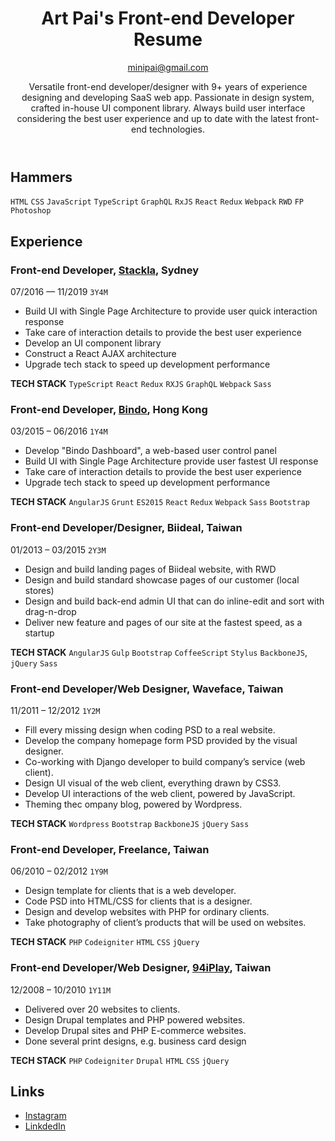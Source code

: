 <div className="markdown-body">

<header>

# Art Pai's Front-end Developer Resume

<minipai@gmail.com>

Versatile front-end developer/designer with 9+ years of experience designing and developing SaaS web app. Passionate in design system, crafted in-house UI component library. Always build user interface considering the best user experience and up to date with the latest front-end technologies.

</header>

## Hammers

`HTML` `CSS` `JavaScript` `TypeScript` `GraphQL` `RxJS` `React` `Redux` `Webpack` `RWD` `FP` `Photoshop`

## Experience

<section>

### Front-end Developer, [Stackla](https://stackla.com), Sydney

07/2016 — 11/2019 `3Y4M`

- Build UI with Single Page Architecture to provide user quick interaction response
- Take care of interaction details to provide the best user experience
- Develop an UI component library
- Construct a React AJAX architecture
- Upgrade tech stack to speed up development performance

**TECH STACK** `TypeScript` `React` `Redux` `RXJS` `GraphQL` `Webpack` `Sass`

</section>

<section>

### Front-end Developer, [Bindo](https://bindopos.com/), Hong Kong

03/2015 – 06/2016 `1Y4M`

- Develop "Bindo Dashboard", a web-based user control panel
- Build UI with Single Page Architecture provide user fastest UI response
- Take care of interaction details to provide the best user experience
- Upgrade tech stack to speed up development performance

**TECH STACK** `AngularJS` `Grunt` `ES2015` `React` `Redux` `Webpack` `Sass` `Bootstrap`

</section>

<section>

### Front-end Developer/Designer, Biideal, Taiwan

01/2013 – 03/2015 `2Y3M`

- Design and build landing pages of Biideal website, with RWD
- Design and build standard showcase pages of our customer (local stores)
- Design and build back-end admin UI that can do inline-edit and sort with drag-n-drop
- Deliver new feature and pages of our site at the fastest speed, as a startup

**TECH STACK** `AngularJS` `Gulp` `Bootstrap` `CoffeeScript` `Stylus` `BackboneJS`, `jQuery` `Sass`

</section>

<section>

### Front-end Developer/Web Designer, Waveface, Taiwan

11/2011 – 12/2012 `1Y2M`

- Fill every missing design when coding PSD to a real website.
- Develop the company homepage form PSD provided by the visual designer.
- Co-working with Django developer to build company’s service (web client).
- Design UI visual of the web client, everything drawn by CSS3.
- Develop UI interactions of the web client, powered by JavaScript.
- Theming thec ompany blog, powered by Wordpress.

**TECH STACK** `Wordpress` `Bootstrap` `BackboneJS` `jQuery` `Sass`

</section>

<section>

### Front-end Developer, Freelance, Taiwan

06/2010 – 02/2012 `1Y9M`

- Design template for clients that is a web developer.
- Code PSD into HTML/CSS for clients that is a designer.
- Design and develop websites with PHP for ordinary clients.
- Take photography of client’s products that will be used on websites.

**TECH STACK** `PHP` `Codeigniter` `HTML` `CSS` `jQuery`

</section>

<section>

### Front-end Developer/Web Designer, [94iPlay](http://www.94iplay.tw), Taiwan

12/2008 – 10/2010 `1Y11M`

- Delivered over 20 websites to clients.
- Design Drupal templates and PHP powered websites.
- Develop Drupal sites and PHP E-commerce websites.
- Done several print designs, e.g. business card design

**TECH STACK** `PHP` `Codeigniter` `Drupal` `HTML` `CSS` `jQuery`

</section>

<footer>

## Links

- [Instagram](https://instagram.com/minipai)
- [LinkdedIn](https://www.linkedin.com/in/minipai/)

</footer>

</div>
